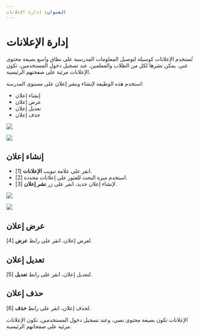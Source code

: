 ---
العنوان: إدارة الإعلانات
---


# إدارة الإعلانات

تُستخدم الإعلانات كوسيلة لتوصيل المعلومات المدرسية على نطاق واسع بصيغة محتوى غني. يمكن نشرها لكل من الطلاب والمعلمين. عند تسجيل دخول المستخدمين، تكون الإعلانات مرئية على صفحتهم الرئيسية.

استخدم هذه الوظيفة لإنشاء ونشر إعلان على مستوى المدرسة:

-	إنشاء إعلان
-	عرض إعلان
-	تعديل إعلان
-	حذف إعلان

![](Announcement_Management.jpg)

![](/img/ulearning/admin/announcement01.png)
## إنشاء إعلان

- انقر على علامة تبويب **الإعلانات** [1].
- استخدم ميزة البحث للعثور على إعلانات محددة [2].
- لإنشاء إعلان جديد، انقر على زر **نشر إعلان** [3].

![](Announcement.jpg)

![](/img/ulearning/admin/announcement01.png)

## عرض إعلان
لعرض إعلان، انقر على رابط **عرض** [4].

## تعديل إعلان
لتعديل إعلان، انقر على رابط **تعديل** [5].

## حذف إعلان
لحذف إعلان، انقر على رابط **حذف** [6].


<Callout type="info" emoji="ℹ️">
الإعلانات تكون بصيغة محتوى نصي، وعند تسجيل دخول المستخدمين، تكون الإعلانات مرئية على صفحاتهم الرئيسية.
</Callout>
